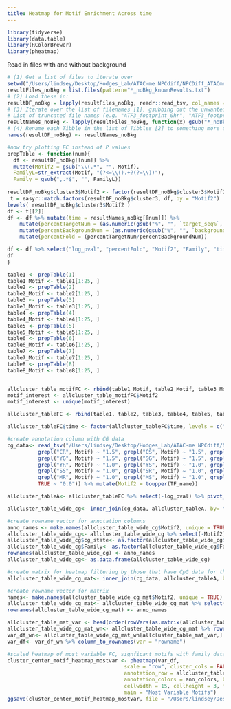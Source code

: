 ```yaml
---
title: Heatmap for Motif Enrichment Across time
---
```

```r
library(tidyverse)
library(data.table)
library(RColorBrewer)
library(pheatmap)
```
Read in files with and without background
```r
# (1) Get a list of files to iterate over
setwd("/Users/lindsey/Desktop/Hodges_Lab/ATAC-me NPCdiff/NPCDiff_ATACme/New_timepoints/data/HOMER/cluster")
resultFiles_noBkg = list.files(pattern="*_noBkg_knownResults.txt")
# (2) Load these in:
resultDF_noBkg = lapply(resultFiles_noBkg, readr::read_tsv, col_names = c("Motif", "Consensus", "pval", "log_pval", "qval", "target_seq#", "target_seq%", "background_seq#", "background_seq%"), skip = 1) 
# (3) Iterate over the list of filenames [1], gsubbing out the unwanted suffix, to produce a 
# List of truncated file names (e.g. "ATF3_footprint_0hr", "ATF3_footprint_12hr")
resultNames_noBkg <- lapply(resultFiles_noBkg, function(x) gsub("*_noBkg_knownResults.txt", "", x))
# (4) Rename each Tibble in the list of Tibbles [2] to something more descriptive [3]
names(resultDF_noBkg) <- resultNames_noBkg

```
```r
#now try plotting FC instead of P values
prepTable <- function(num){
  df <- resultDF_noBkg[[num]] %>%
  mutate(Motif2 = gsub("\\(.*", "", Motif), 
  FamilyL=str_extract(Motif, "(?<=\\().+?(?=\\))"), 
  Family = gsub(",.*$", "", FamilyL))
  
resultDF_noBkg$cluster3$Motif2 <- factor(resultDF_noBkg$cluster3$Motif2, levels= c(rev(unique(resultDF_noBkg$cluster3$Motif2))))
 t = easyr::match.factors(resultDF_noBkg$cluster3, df, by = "Motif2")
levels( resultDF_noBkg$cluster3$Motif2 )
df <- t[[2]]
df <- df %>% mutate(time = resultNames_noBkg[[num]]) %>%
    mutate(percentTargetNum = (as.numeric(gsub("%", "", `target_seq%`, fixed = TRUE))/100)) %>%
    mutate(percentBackgroundNum = (as.numeric(gsub("%", "", `background_seq%`, fixed = TRUE))/100)) %>%
    mutate(percentFold = (percentTargetNum/percentBackgroundNum)) 

df <- df %>% select("log_pval", "percentFold", "Motif2", "Family", "time")
df
}

table1 <- prepTable(1)
table1_Motif <- table1[1:25, ]
table2 <- prepTable(2)
table2_Motif <- table2[1:25, ]
table3 <- prepTable(3)
table3_Motif <- table3[1:25, ]
table4 <- prepTable(4)
table4_Motif <- table4[1:25, ]
table5 <- prepTable(5)
table5_Motif <- table5[1:25, ]
table6 <- prepTable(6)
table6_Motif <- table6[1:25, ] 
table7 <- prepTable(7)
table7_Motif <- table7[1:25, ]
table8 <- prepTable(8)
table8_Motif <- table8[1:25, ]


allcluster_table_motifFC <- rbind(table1_Motif, table2_Motif, table3_Motif, table4_Motif, table5_Motif, table6_Motif, table7_Motif) 
motif_interest <- allcluster_table_motifFC$Motif2
motif_interest <- unique(motif_interest)

allcluster_tableFC <- rbind(table1, table2, table3, table4, table5, table6, table7, table8) 

allcluster_tableFC$time <- factor(allcluster_tableFC$time, levels = c("cluster3", "cluster1", "cluster2", "cluster6", "cluster4", "cluster7", "cluster5", "static"))
```
```r
#create annotation column with CG data
cg_data<- read_tsv("/Users/lindsey/Desktop/Hodges_Lab/ATAC-me NPCdiff/NPCDiff_ATACme/New_timepoints/data/motto_output.txt", col_names = c("motif_ID", "Motif")) %>% separate(col = motif_ID, into = c("Motif_ID", "TF_name"), sep = "( )") %>% mutate(cg_state = case_when(grepl("CG", Motif) ~ "2.0", 
          grepl("CR", Motif) ~ "1.5", grepl("CS", Motif) ~ "1.5", grepl("CK", Motif) ~ "1.5",
          grepl("YG", Motif) ~ "1.5", grepl("SG", Motif) ~ "1.5", grepl("MG", Motif) ~ "1.5", 
          grepl("YR", Motif) ~ "1.0", grepl("YS", Motif) ~ "1.0", grepl("YK", Motif) ~ "1.0",
          grepl("SS", Motif) ~ "1.0", grepl("SR", Motif) ~ "1.0", grepl("SK", Motif) ~ "1.0",
          grepl("MR", Motif) ~ "1.0", grepl("MS", Motif) ~ "1.0", grepl("MK", Motif) ~ "1.0",
          TRUE ~ "0.0")) %>% mutate(Motif2 = toupper(TF_name))

allcluster_tableA<- allcluster_tableFC %>% select(-log_pval) %>% pivot_wider(names_from = time, values_from = percentFold, values_fn = mean) %>% drop_na() %>% mutate(Motif2 = toupper(Motif2))

allcluster_table_wide_cg<- inner_join(cg_data, allcluster_tableA, by= "Motif2") %>% select(Motif2, cg_state, Family)

#create rowname vector for annotation columns
anno_names <- make.names(allcluster_table_wide_cg$Motif2, unique = TRUE)
allcluster_table_wide_cg<- allcluster_table_wide_cg %>% select(-Motif2)
allcluster_table_wide_cg$cg_state<- as.factor(allcluster_table_wide_cg$cg_state)
allcluster_table_wide_cg$Family<- as.factor(allcluster_table_wide_cg$Family)
rownames(allcluster_table_wide_cg) <- anno_names
allcluster_table_wide_cg<- as.data.frame(allcluster_table_wide_cg)

#create matrix for heatmap filtering by those that have CpG data for their motif
allcluster_table_wide_cg_mat<- inner_join(cg_data, allcluster_tableA, by= "Motif2") %>% select("Motif2", "Closing I"="cluster3", "Closing II"="cluster1", "Intermediate I"="cluster2", "Intermediate II"="cluster6", "Intermediate III"="cluster4",  "Opening I"="cluster7", "Opening II"="cluster5", "Static"="static")

#create rowname vector for matrix
names<- make.names(allcluster_table_wide_cg_mat$Motif2, unique = TRUE)
allcluster_table_wide_cg_mat<- allcluster_table_wide_cg_mat %>% select(-Motif2)
rownames(allcluster_table_wide_cg_mat) <- anno_names

allcluster_table_mat_var <- head(order(rowVars(as.matrix(allcluster_table_wide_cg_mat[1:7])), decreasing = TRUE), 75)
allcluster_table_wide_cg_mat_wn<- allcluster_table_wide_cg_mat %>% rownames_to_column()
var_df_wn<- allcluster_table_wide_cg_mat_wn[allcluster_table_mat_var,]
var_df<- var_df_wn %>% column_to_rownames(var = "rowname")        

#scaled heatmap of most variable FC, signficant motifs with family data
cluster_center_motif_heatmap_mostvar <- pheatmap(var_df, 
                                      scale = "row", cluster_cols = FALSE, 
                                      annotation_row = allcluster_table_wide_cg[allcluster_table_mat_var,], 
                                      annotation_colors = ann_colors, border_color = NA,
                                      cellwidth = 15, cellheight = 3, fontsize_row = 5, 
                                      main = "Most Variable Motifs")
ggsave(cluster_center_motif_heatmap_mostvar, file = "/Users/lindsey/Desktop/Hodges_Lab/ATAC-me NPCdiff/NPCDiff_ATACme/New_timepoints/Figures/cluster_center_motif_heatmap_mostvar_cpgstate.pdf", device= cairo_pdf, units = "in", height = 10, width = 10)
```
